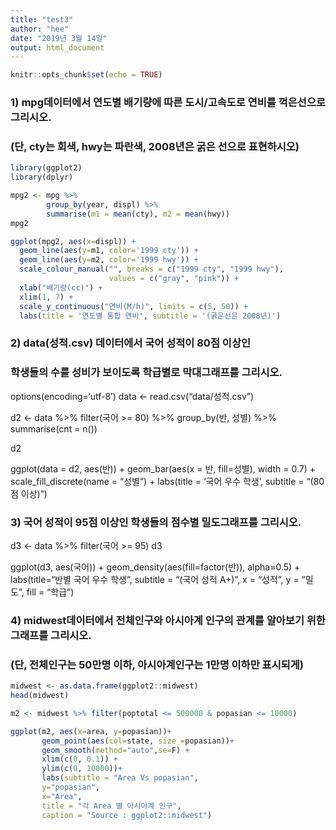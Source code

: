 ```yaml
---
title: "test3"
author: "hee"
date: "2019년 3월 14일"
output: html_document
---
```


```r
knitr::opts_chunk$set(echo = TRUE)
```

### 1) mpg데이터에서 연도별 배기량에 따른 도시/고속도로 연비를 꺽은선으로 그리시오.
### (단, cty는 회색, hwy는 파란색, 2008년은 굵은 선으로 표현하시오)

```r
library(ggplot2)
library(dplyr)

mpg2 <- mpg %>% 
        group_by(year, displ) %>%
        summarise(m1 = mean(cty), m2 = mean(hwy))
mpg2 

ggplot(mpg2, aes(x=displ)) + 
  geom_line(aes(y=m1, color='1999 cty')) + 
  geom_line(aes(y=m2, color='1999 hwy')) +
  scale_colour_manual("", breaks = c("1999 cty", "1999 hwy"),
                      values = c("gray", "pink")) +
  xlab("배기량(cc)") +
  xlim(1, 7) +
  scale_y_continuous("연비(M/h)", limits = c(5, 50)) +
  labs(title = '연도별 통합 연비', subtitle = '(굵은선은 2008년)') 
```

### 2) data(성적.csv) 데이터에서 국어 성적이 80점 이상인 
### 학생들의 수를 성비가 보이도록 학급별로 막대그래프를 그리시오.

options(encoding='utf-8')
data <- read.csv("data/성적.csv")

d2 <- data %>% 
      filter(국어 >= 80) %>%
      group_by(반, 성별) %>%
      summarise(cnt = n())

d2

ggplot(data = d2, aes(반)) +
  geom_bar(aes(x = 반, fill=성별),
           width = 0.7) +
  scale_fill_discrete(name = "성별") +
  labs(title = '국어 우수 학생', subtitle = "(80점 이상)")


### 3) 국어 성적이 95점 이상인 학생들의 점수별 밀도그래프를 그리시오.

d3 <- data %>%
      filter(국어 >= 95)
d3
      
ggplot(d3, aes(국어)) +
  geom_density(aes(fill=factor(반)), alpha=0.5) +
  labs(title="반별 국어 우수 학생", subtitle = "(국어 성적 A+)", 
       x = "성적", y = "밀도", fill = "학급")
       
### 4) midwest데이터에서 전체인구와 아시아계 인구의 관계를 알아보기 위한 그래프를 그리시오.
### (단, 전체인구는 50만명 이하, 아시아계인구는 1만명 이하만 표시되게)

```r
midwest <- as.data.frame(ggplot2::midwest)
head(midwest)

m2 <- midwest %>% filter(poptotal <= 500000 & popasian <= 10000)

ggplot(m2, aes(x=area, y=popasian))+
       geom_point(aes(col=state, size =popasian))+
       geom_smooth(method="auto",se=F) + 
       xlim(c(0, 0.1)) +
       ylim(c(0, 10000))+
       labs(subtitle = "Area Vs popasian",
       y="popasian",
       x="Area",
       title = "각 Area 별 아시아계 인구",
       caption = "Source : ggplot2::midwest") 
```
